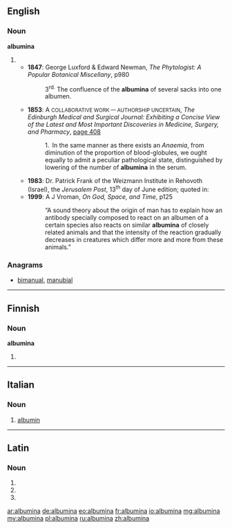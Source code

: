==English==

===Noun===
'''albumina''' {{p}}

# {{plural of|albumen}}
#* '''1847''': George Luxford & Edward Newman, ''The Phytologist: A Popular Botanical Miscellany'', p980
#*: 3<sup>rd.</sup> The confluence of the '''albumina''' of several sacks into one albumen.
#* '''1853''': A <small>COLLABORATIVE WORK — AUTHORSHIP UNCERTAIN</small>, ''The Edinburgh Medical and Surgical Journal: Exhibiting a Concise View of the Latest and Most Important Discoveries in Medicine, Surgery, and Pharmacy'', [http://books.google.co.uk/books?id=6n8BAAAAYAAJ&pg=PA408&dq=albumina&ei=TiBASqDpNoe-yQTn56lT page 408]
#*: 1. In the same manner as there exists an ''Anaemia'', from diminution of the proportion of blood-globules, we ought equally to admit a peculiar pathological state, distinguished by lowering of the number of '''albumina''' in the serum.
#* '''1983''': Dr. Patrick Frank of the Weizmann Institute in Rehovoth (Israel), the ''Jerusalem Post'', 13<sup>th</sup> day of June edition; quoted in:
#* '''1999''': A J Vroman, ''On God, Space, and Time'', p125
#*: “A sound theory about the origin of man has to explain how an antibody specially composed to react on an albumen of a certain species also reacts on similar '''albumina''' of closely related animals and that the intensity of the reaction gradually decreases in creatures which differ more and more from these animals.”

===Anagrams===
* [[bimanual#English|bimanual]], [[manubial#English|manubial]]

----

==Finnish==

===Noun===
'''albumina'''

# {{fi-form of|type=noun|case=essive|pl=singular|albumi}}

----

==Italian==

===Noun===
{{wikipedia|lang=it}}
{{it-noun|albumin|f|a|e}}

# {{context|protein|lang=it}} [[albumin]]

----

==Latin==

===Noun===
{{la-noun-form|albūmina}}

# {{inflection of|albumen|albūmen|nom|p|lang=la}}
# {{inflection of|albumen|albūmen|acc|p|lang=la}}
# {{inflection of|albumen|albūmen|voc|p|lang=la}}

[[ar:albumina]]
[[de:albumina]]
[[eo:albumina]]
[[fr:albumina]]
[[io:albumina]]
[[mg:albumina]]
[[my:albumina]]
[[pl:albumina]]
[[ru:albumina]]
[[zh:albumina]]